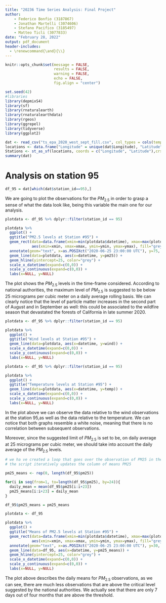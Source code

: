 ```yaml
---
title: "20236 Time Series Analysis: Final Project"
author:
    - Federico Bonfio (3187867)
    - Jonathan Martelli (3074606)
    - Stefano Pacifico (3185497)
    - Matteo Ticli (3077833)
date: "February 28, 2022"
output: pdf_document
header-includes: 
  - \renewcommand{\and}{\\}
---
```


```r
knitr::opts_chunk$set(message = FALSE,
                      results = FALSE,
                      warning = FALSE,
                      echo = FALSE,
                      fig.align = "center")

set.seed(42)
#libraries
library(depmixS4)
library(sf)
library(rnaturalearth)
library(rnaturalearthdata)
library(rgeos)
library(ggrepel)
library(tidyverse)
library(ggplot2)
```

```r
dat <- read_csv("ts_epa_2020_west_sept_fill.csv", col_types = cols(temp = col_double(), wind = col_double()))
locations <- data.frame("Longitude" = unique(dat$Longitude), "Latitude" = unique(dat$Latitude), labels = 1:10)
Stations <- st_as_sf(locations, coords = c("Longitude", "Latitude"),crs = 4326)
summary(dat)
```
# Analysis on station 95
```r
df_95 = dat[which(dat$station_id==95),]
```
We are going to plot the observations for the $PM_{2.5}$ in order to grasp a sense of what the data look like, being this variable the main one for our analysis. 

```r
plotdata <- df_95 %>% dplyr::filter(station_id == 95)

plotdata %>% 
  ggplot() + 
  ggtitle("PM2.5 levels at Station #95") +
  geom_rect(data=data.frame(xmin=min(plotdata$datetime), xmax=max(plotdata$datetime), ymin=25, ymax=max(plotdata$pm25)),
            aes(xmin=xmin, xmax=xmax, ymin=ymin, ymax=ymax), fill="grey", alpha=.4) +
  annotate(geom="text", x=as.POSIXct("2020-06-25 23:00:00 UTC"), y=75, label="Dangerous PM2.5 level Area", color="dark grey") +
  geom_line(data=plotdata, aes(x=datetime, y=pm25)) + 
  geom_hline(yintercept=25, color="grey") + 
  scale_x_datetime(expand=c(0,0)) +
  scale_y_continuous(expand=c(0,0)) +
  labs(x=NULL, y=NULL)
```
The plot shows the $PM_{2.5}$ levels in the time-frame considered. According to national authorities, the maximum level of $PM_{2.5}$ is suggested to be below 25 micrograms per cubic meter on a daily average rolling basis. We can clearly notice that the level of particle matter increases in the second part of August and in September as well: this could be associated to the wildfire season that devastated the forests of California in late summer 2020. 

```r
plotdata <- df_95 %>% dplyr::filter(station_id == 95)

plotdata %>% 
  ggplot() + 
  ggtitle("Wind levels at Station #95") +
  geom_line(data=plotdata, aes(x=datetime, y=wind)) + 
  scale_x_datetime(expand=c(0,0)) +
  scale_y_continuous(expand=c(0,0)) +
  labs(x=NULL, y=NULL)
```

```r
plotdata <- df_95 %>% dplyr::filter(station_id == 95)

plotdata %>% 
  ggplot() + 
  ggtitle("Temperature levels at Station #95") +
  geom_line(data=plotdata, aes(x=datetime, y=temp)) + 
  scale_x_datetime(expand=c(0,0)) +
  scale_y_continuous(expand=c(0,0)) +
  labs(x=NULL, y=NULL)
```
In the plot above we can observe the data relative to the wind observations at the station 95,as well as the data relative to the temperature. We can notice that both graphs resemble a white noise, meaning that there is no correlation between subsequent observations. 

Moreover, since the suggested limit of $PM_{2.5}$ is set to be, on daily average at 25 micrograms per cubic meter, we should take into account the daily average of the $PM_{2.5}$ levels. 
```r
# we ha ve created a loop that goes over the observation of PM25 in the subset of the main dataset
# the script iteratively updates the column of means PM25

pm25_means <- rep(0, length(df_95$pm25))

for(i in seq(from=1, to=length(df_95$pm25), by=24)){
  daily_mean = mean(df_95$pm25[i:i+23])
  pm25_means[i:i+23] = daily_mean
}

df_95$pm25_means = pm25_means
```

```r
plotdata <- df_95

plotdata %>% 
  ggplot() + 
  ggtitle("Means of PM2.5 levels at Station #95") +
  geom_rect(data=data.frame(xmin=min(plotdata$datetime), xmax=max(plotdata$datetime), ymin=25, ymax=max(plotdata$pm25_means)),
            aes(xmin=xmin, xmax=xmax, ymin=ymin, ymax=ymax), fill="grey", alpha=.4) +
  annotate(geom="text", x=as.POSIXct("2020-06-25 23:00:00 UTC"), y=30, label="Dangerous PM2.5 level Area", color="dark grey") +
  geom_line(data=df_95, aes(x=datetime, y=pm25_means)) + 
  geom_hline(yintercept=25, color="grey") + 
  scale_x_datetime(expand=c(0,0)) +
  scale_y_continuous(expand=c(0,0)) +
  labs(x=NULL, y=NULL)
```
The plot above describes the daily means for $PM_{2.5}$ observations, as we can see, there are much less observations that are above the critical level suggested by the national authorities. We actually see that there are only 7 days out of four months that are above the threshold.
